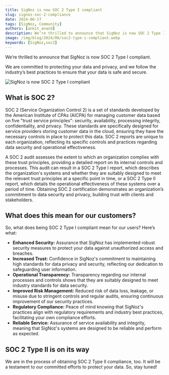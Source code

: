 ```yaml
---
title: SigNoz is now SOC 2 Type I compliant
slug: signoz-soc-2-compliance
date: 2024-06-17
tags: [SigNoz, Community]
authors: [ankit_anand]
description: We’re thrilled to announce that SigNoz is now SOC 2 Type I compliant. We are committed to protecting your data and privacy, and we follow the industry’s best practices to ensure that your data is safe and secure.
image: /img/blog/2024/06/soc2-type-i-compliant.webp
keywords: [SigNoz,soc2]
---
```


We’re thrilled to announce that SigNoz is now SOC 2 Type I compliant. 

We are committed to protecting your data and privacy, and we follow the industry’s best practices to ensure that your data is safe and secure.

![SigNoz is now SOC 2 Type I compliant](/img/blog/2024/06/soc2-type-i-compliant.webp)

## What is SOC 2?

SOC 2 (Service Organization Control 2) is a set of standards developed by the American Institute of CPAs (AICPA) for managing customer data based on five "trust service principles": security, availability, processing integrity, confidentiality, and privacy. These standards are specifically designed for service providers storing customer data in the cloud, ensuring they have the necessary controls in place to protect this data. SOC 2 reports are unique to each organization, reflecting its specific controls and practices regarding data security and operational effectiveness.

A SOC 2 audit assesses the extent to which an organization complies with these trust principles, providing a detailed report on its internal controls and processes. This audit can result in a SOC 2 Type I report, which describes the organization's systems and whether they are suitably designed to meet the relevant trust principles at a specific point in time, or a SOC 2 Type II report, which details the operational effectiveness of these systems over a period of time. Obtaining SOC 2 certification demonstrates an organization’s commitment to data security and privacy, building trust with clients and stakeholders.

## What does this mean for our customers?

So, what does being SOC 2 Type I compliant mean for our users? Here’s what:

- **Enhanced Security:** Assurance that SigNoz has implemented robust security measures to protect your data against unauthorized access and breaches.
- **Increased Trust:** Confidence in SigNoz's commitment to maintaining high standards for data privacy and security, reflecting our dedication to safeguarding user information.
- **Operational Transparency:** Transparency regarding our internal processes and controls shows that they are suitably designed to meet industry standards for data security.
- **Improved Risk Management:** Reduced risk of data loss, leakage, or misuse due to stringent controls and regular audits, ensuring continuous improvement of our security practices.
- **Regulatory Compliance:** Peace of mind knowing that SigNoz's practices align with regulatory requirements and industry best practices, facilitating your own compliance efforts.
- **Reliable Service:** Assurance of service availability and integrity, meaning that SigNoz's systems are designed to be reliable and perform as expected.

## SOC 2 Type II is on its way

We are in the process of obtaining SOC 2 Type II compliance, too. It will be a testament to our committed efforts to protect your data. So, stay tuned!